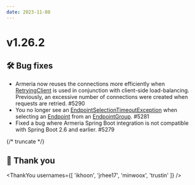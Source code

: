 ```yaml
---
date: 2023-11-08
---
```


# v1.26.2

## 🛠️ Bug fixes

- Armeria now reuses the connections more efficiently when [RetryingClient](type) is used in conjunction
  with client-side load-balancing. Previously, an excessive number of connections were created when
  requests are retried. #5290
- You no longer see an [EndpointSelectionTimeoutException](type) when selecting an [Endpoint](type) from an
  [EndpointGroup](type). #5281
- Fixed a bug where Armeria Spring Boot integration is not compatible with Spring Boot 2.6 and earlier. #5279

{/* truncate */}

## 🙇 Thank you

<ThankYou usernames={[
  'ikhoon',
  'jrhee17',
  'minwoox',
  'trustin'
]} />